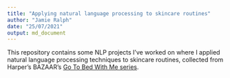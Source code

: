 ```yaml
---
title: "Applying natural language processing to skincare routines"
author: "Jamie Ralph"
date: "25/07/2021"
output: md_document
---
```


This repository contains some NLP projects I've worked on where I applied natural language
processing techniques to skincare routines, collected from Harper's BAZAAR's [Go To Bed With Me series](https://www.youtube.com/watch?v=sz7aPh6B4aM&list=PLsGoWYUz-BTGKY5R1IBBnH8SfBb-UHzOL&ab_channel=Harper%27sBAZAAR). 